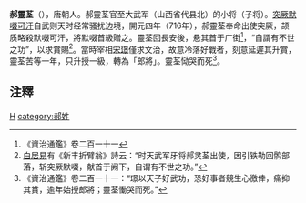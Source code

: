 '''郝靈荃'''（{{bd|？||？|catIdx=}}），唐朝人。郝靈荃官至大武军（山西省代县北）的小将（子将）。[[突厥|突厥]][[默啜可汗|默啜可汗]]自武则天时经常骚扰边境，開元四年（716年），郝靈荃奉命出使突厥，颉质略殺默啜可汗，將默啜首級贈之。靈荃回長安後，悬其首于广街<ref>《資治通鑑》卷二百一十一</ref>，“自謂有不世之功”，以求賞賜<ref>[[白居易|白居易]]有《新丰折臂翁》詩云：“时天武军牙将郝灵荃出使，因引铁勒回鹘部落，斩突厥默啜，献首于阙下，自谓有不世之功。”</ref>。當時宰相[[宋璟|宋璟]]僅求文治，故意冷落好戰者，刻意延遲其升賞，靈荃苦等一年，只升授一級，轉為「郎將」。靈荃恸哭而死<ref>《資治通鑑》卷二百一十一：“璟以天子好武功，恐好事者競生心徼倖，痛抑其賞，逾年始授郎將；靈荃慟哭而死。”</ref>。

== 注釋 ==
{{reflist|2}}
{{唐朝人小作品}}
[[category:唐朝軍事人物|H]]
[[category:郝姓|category:郝姓]]